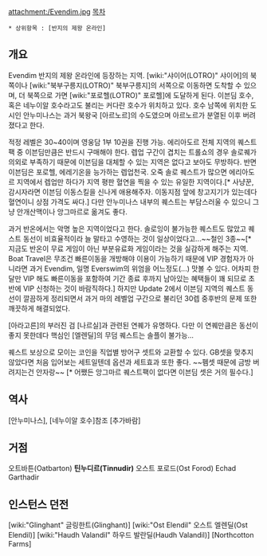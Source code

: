 attachment:/Evendim.jpg
[[목차]]
 * 상위항목 : [반지의 제왕 온라인]

== 개요 ==
Evendim
반지의 제왕 온라인에 등장하는  지역. [wiki:"샤이어(LOTRO)" 샤이어]의 북쪽이나 [wiki:"북부구릉지(LOTRO)" 북부구릉지]의 서쪽으로 이동하면 도착할 수 있으며, 더 북쪽으로 가면 [wiki:"포로헬(LOTRO)" 포로헬]에 도달하게 된다. 이븐딤 호수, 혹은 네누이알 호수라고도 불리는 커다란 호수가 위치하고 있다. 호수 남쪽에 위치한 도시인 안누미나스는 과거 북왕국 [아르노르]의 수도였으며 아르노르가 분열된 이후 버려졌다고 한다.

적정 레벨은 30~40이며 영웅담 1부 10권을 진행 가능. 에리아도르 전체 지역의 퀘스트팩 중 이븐딤만큼은 반드시 구매해야 한다. 렙업 구간이 겹치는 트롤쇼의 경우 솔로퀘가 의외로 부족하기 때문에 이븐딤을 대체할 수 있는 지역은 없다고 보아도 무방하다. 반면 이븐딤은 포로헬, 에레기온을 능가하는 렙업천국. 오죽 솔로 퀘스트가 많으면 에리아도르 지역에서 렙업만 하다가 지역 평판 혈연을 찍을 수 있는 유일한 지역이다.[* 사냥꾼, 감시자라면 이븐딤 이동스킬을 신나게 애용해주자. 이동지점 앞에 창고지기가 있는데다 혈연이니 상점 가격도 싸다.] 다만 안누미나스 내부의 퀘스트는 부담스러울 수 있으니 그냥 안개산맥이나 앙그마르로 옮겨도 좋다.

과거 반온에서는 악명 높은 지역이었다고 한다. 솔로잉이 불가능한 퀘스트도 많았고 퀘스트 동선이 비효율적이라 늘 말타고 수영하는 것이 일상이었다고...~~철인 3종~~[* 지금도 반온이 무료 게임이 아닌 부분유료화 게임이라는 것을 실감하게 해주는 지역. Boat Travel은 무조건 빠른이동을 개방해야 이용이 가능하기 때문에 VIP 경험자가 아니라면 과거 Evendim, 일명 Everswim의 위엄을 어느정도(...) 맛볼 수 있다. 어차피 한달만 VIP 해도 빠른이동을 포함하여 기간 종료 후까지 남아있는 혜택들이 꽤 되므로 초반에 VIP 신청하는 것이 바람직하다.] 하지만 Update 2에서 이븐딤 지역의 퀘스트 동선이 깔끔하게 정리되면서 과거 마의 레벨업 구간으로 불리던 30렙 중후반의 문제 또한 깨끗하게 해결되었다.

[아라고른]의 부러진 검 [나르실]과 관련된 연퀘가 유명하다. 다만 이 연퀘만큼은 동선이 좋지 못한데다 핵심인 [엘렌딜]의 무덤 퀘스트는 솔플이 불가능...

퀘스트 보상으로 모이는 코인을 직업별 방어구 셋트와 교환할 수 있다. GB셋을 맞추지 않았다면 처음 입어보는 세트일텐데 옵션과 세트효과 또한 좋다. ~~펨셋 때문에 금방 버려지는건 안자랑~~ [* 어쨌든 앙그마르 퀘스트팩이 없다면 이븐딤 셋은 거의 필수다.]

== 역사 ==
[안누미나스], [네누이알 호수]참조
[추가바람]

== 거점 ==
오트바튼(Oatbarton)
'''틴누디르(Tinnudir)'''
오스트 포로드(Ost Forod)
Echad Garthadir

== 인스턴스 던전 ==
[wiki:"Glinghant" 글링한트(Glinghant)]
[wiki:"Ost Elendil" 오스트 엘렌딜(Ost Elendil)]
[wiki:"Haudh Valandil" 하우드 발란딜(Haudh Valandil)]
[Northcotton Farms]
